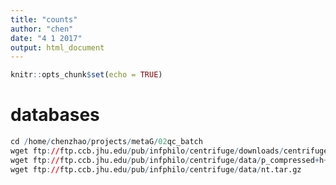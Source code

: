 ```yaml
---
title: "counts"
author: "chen"
date: "4 1 2017"
output: html_document
---
```


```r
knitr::opts_chunk$set(echo = TRUE)
```

# databases
```r
cd /home/chenzhao/projects/metaG/02qc_batch
wget ftp://ftp.ccb.jhu.edu/pub/infphilo/centrifuge/downloads/centrifuge-1.0.3-beta-Linux_x86_64.zip
wget ftp://ftp.ccb.jhu.edu/pub/infphilo/centrifuge/data/p_compressed+h+v.tar.gz
wget ftp://ftp.ccb.jhu.edu/pub/infphilo/centrifuge/data/nt.tar.gz


```

